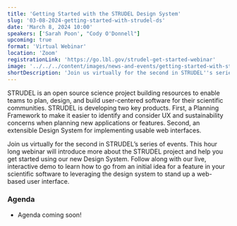 ```yaml
---
title: 'Getting Started with the STRUDEL Design System'
slug: '03-08-2024-getting-started-with-strudel-ds'
date: 'March 8, 2024 10:00'
speakers: ['Sarah Poon', "Cody O'Donnell"]
upcoming: true
format: 'Virtual Webinar'
location: 'Zoom'
registrationLink: 'https://go.lbl.gov/strudel-get-started-webinar'
image: '../../../content/images/news-and-events/getting-started-with-strudel-ds.png'
shortDescription: 'Join us virtually for the second in STRUDEL''s series of events. This hour long webinar will introduce more about the STRUDEL project and help you get started using our new Design System. Follow along with our live, interactive demo to learn how to go from an initial idea for a feature in your scientific software to leveraging the design system to stand up a web-based user interface.'
---
```


STRUDEL is an open source science project building resources to enable teams to plan, design, and build user-centered software for their scientific communities. STRUDEL is developing two key products. First, a Planning Framework to make it easier to identify and consider UX and sustainability concerns when planning new applications or features. Second, an extensible Design System for implementing usable web interfaces.

Join us virtually for the second in STRUDEL’s series of events. This hour long webinar will introduce more about the STRUDEL project and help you get started using our new Design System. Follow along with our live, interactive demo to learn how to go from an initial idea for a feature in your scientific software to leveraging the design system to stand up a web-based user interface.
    
### Agenda

- Agenda coming soon!